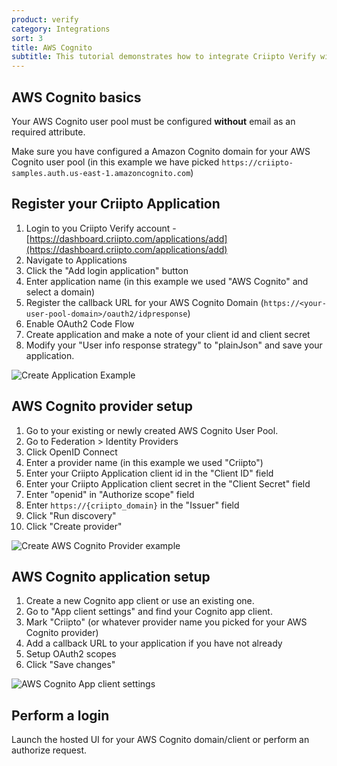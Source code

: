 ```yaml
---
product: verify
category: Integrations
sort: 3
title: AWS Cognito
subtitle: This tutorial demonstrates how to integrate Criipto Verify with AWS Cognito
---
```


## AWS Cognito basics

Your AWS Cognito user pool must be configured **without** email as an required attribute.

Make sure you have configured a Amazon Cognito domain for your AWS Cognito user pool (in this example we have picked `https://criipto-samples.auth.us-east-1.amazoncognito.com`)

## Register your Criipto Application

1. Login to you Criipto Verify account - [https://dashboard.criipto.com/applications/add](https://dashboard.criipto.com/applications/add)
2. Navigate to Applications
3. Click the "Add login application" button
4. Enter application name (in this example we used "AWS Cognito" and select a domain)
5. Register the callback URL for your AWS Cognito Domain (`https://<your-user-pool-domain>/oauth2/idpresponse`)
6. Enable OAuth2 Code Flow
7. Create application and make a note of your client id and client secret
8. Modify your "User info response strategy" to "plainJson" and save your application.

![Create Application Example](./aws-cognito/create-application.png)

## AWS Cognito provider setup

1. Go to your existing or newly created AWS Cognito User Pool.
2. Go to Federation > Identity Providers
3. Click OpenID Connect
4. Enter a provider name (in this example we used "Criipto")
5. Enter your Criipto Application client id in the "Client ID" field
6. Enter your Criipto Application client secret in the "Client Secret" field
7. Enter "openid" in "Authorize scope" field
8. Enter `https://{criipto_domain}` in the "Issuer" field
9. Click "Run discovery"
10. Click "Create provider"

![Create AWS Cognito Provider example](./aws-cognito/create-cognito-provider.png)

## AWS Cognito application setup

1. Create a new Cognito app client or use an existing one.
2. Go to "App client settings" and find your Cognito app client.
3. Mark "Criipto" (or whatever provider name you picked for your AWS Cognito provider)
4. Add a callback URL to your application if you have not already
5. Setup OAuth2 scopes
6. Click "Save changes"

![AWS Cognito App client settings](./aws-cognito/cognito-app-settings.png)

## Perform a login

Launch the hosted UI for your AWS Cognito domain/client or perform an authorize request.